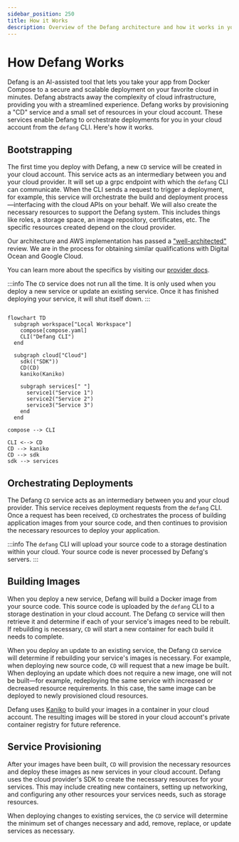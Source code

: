 ```yaml
---
sidebar_position: 250
title: How it Works
description: Overview of the Defang architecture and how it works in your cloud
---
```


# How Defang Works

Defang is an AI-assisted tool that lets you take your app from Docker Compose to a secure and scalable deployment on your favorite cloud in minutes. Defang abstracts away the complexity of cloud infrastructure, providing you with a streamlined experience. Defang works by provisioning a "CD" service and a small set of resources in your cloud account. These services enable Defang to orchestrate deployments for you in your cloud account from the `defang` CLI. Here's how it works.

## Bootstrapping

The first time you deploy with Defang, a new `CD` service will be created in your cloud account. This service acts as an intermediary between you and your cloud provider. It will set up a grpc endpoint with which the `defang` CLI can communicate. When the CLI sends a request to trigger a deployment, for example, this service will orchestrate the build and deployment process—interfacing with the cloud APIs on your behalf. We will also create the necessary resources to support the Defang system. This includes things like roles, a storage space, an image repository, certificates, etc. The specific resources created depend on the cloud provider.

Our architecture and AWS implementation has passed a ["well-architected"](https://docs.aws.amazon.com/wellarchitected/latest/framework/welcome.html) review. We are in the process for obtaining similar qualifications with Digital Ocean and Google Cloud.

You can learn more about the specifics by visiting our [provider docs](/docs/category/providers).

:::info
The `CD` service does not run all the time. It is only used when you deploy a new service or update an existing service. Once it has finished deploying your service, it will shut itself down.
:::

```mermaid

flowchart TD
  subgraph workspace["Local Workspace"]
    compose[compose.yaml]
    CLI("Defang CLI")
  end

  subgraph cloud["Cloud"]
    sdk(("SDK"))
    CD(CD)
    kaniko(Kaniko)

    subgraph services[" "]
      service1("Service 1")
      service2("Service 2")
      service3("Service 3")
    end
  end

compose --> CLI

CLI <--> CD
CD --> kaniko
CD --> sdk
sdk --> services

```

## Orchestrating Deployments

The Defang `CD` service acts as an intermediary between you and your cloud provider. This service receives deployment requests from the `defang` CLI. Once a request has been received, `CD` orchestrates the process of building application images from your source code, and then continues to provision the necessary resources to deploy your application.

:::info
The `defang` CLI will upload your source code to a storage destination within your cloud. Your source code is never processed by Defang's servers.
:::

## Building Images

When you deploy a new service, Defang will build a Docker image from your source code. This source code is uploaded by the `defang` CLI to a storage destination in your cloud account. The Defang `CD` service will then retrieve it and determine if each of your service's images need to be rebuilt. If rebuilding is necessary, `CD` will start a new container for each build it needs to complete.

When you deploy an update to an existing service, the Defang `CD` service will determine if rebuilding your service's images is necessary. For example, when deploying new source code, `CD` will request that a new image be built. When deploying an update which does not require a new image, one will not be built—for example, redeploying the same service with increased or decreased resource requirements. In this case, the same image can be deployed to newly provisioned cloud resources.

Defang uses [Kaniko](https://github.com/GoogleContainerTools/kaniko) to build your images in a container in your cloud account. The resulting images will be stored in your cloud account's private container registry for future reference.


## Service Provisioning

After your images have been built, `CD` will provision the necessary resources and deploy these images as new services in your cloud account. Defang uses the cloud provider's SDK to create the necessary resources for your services. This may include creating new containers, setting up networking, and configuring any other resources your services needs, such as storage resources.

When deploying changes to existing services, the `CD` service will determine the minimum set of changes necessary and add, remove, replace, or update services as necessary.
